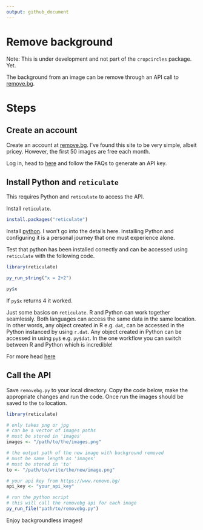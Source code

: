 ```yaml
---
output: github_document
---
```


# Remove background

Note: This is under development and not part of the `cropcircles` package. Yet.

The background from an image can be remove through an API call to [remove.bg](https://www.remove.bg/).

# Steps

## Create an account

Create an account at [remove.bg](https://www.remove.bg/). I've found this site to be very simple, albeit pricey. However, the first 50 images are free each month.

Log in, head to [here](https://www.remove.bg/tools-api/api-commandline) and follow the FAQs to generate an API key.

## Install Python and `reticulate`

This requires Python and `reticulate` to access the API. 

Install `reticulate`.

```r
install.packages("reticulate")
```

Install [python](https://www.python.org/downloads/). I won't go into the details here. Installing Python and configuring it is a personal journey that one must experience alone.

Test that python has been installed correctly and can be accessed using `reticulate` with the following code.

```r
library(reticulate)

py_run_string("x = 2+2")

py$x
```

If `py$x` returns 4 it worked. 

Just some basics on `reticulate`. R and Python can work together seamlessly. Both languages can access the same data in the same location. In other words, any object created in R e.g. `dat`, can be accessed in the Python instanced by using `r.dat`. Any object created in Python can be accessed in using `py$` e.g. `py$dat`. In the one workflow you can switch between R and Python which is incredible!

For more head [here](https://rstudio.github.io/reticulate/)

## Call the API

Save `removebg.py` to your local directory. Copy the code below, make the appropriate changes and run the code. Once run the images should be saved to the `to` location.

```r
library(reticulate)

# only takes png or jpg
# can be a vector of images paths
# must be stored in 'images'
images <- "/path/to/the/images.png"

# the output path of the new image with background removed
# must be same length as 'images'
# must be stored in 'to'
to <- "/path/to/write/the/new/image.png"

# your api key from https://www.remove.bg/
api_key <- "your_api_key"

# run the python script
# this will call the removebg api for each image
py_run_file("path/to/removebg.py")
```

Enjoy backgroundless images!
